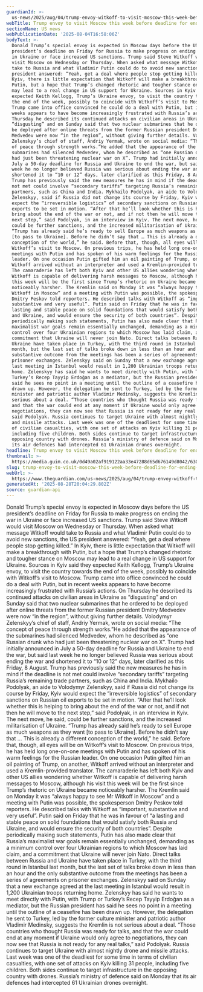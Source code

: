 ```yaml
---
guardianId: >-
  us-news/2025/aug/04/trump-envoy-witkoff-to-visit-moscow-this-week-before-deadline-for-ending-ukraine-war
webTitle: Trump envoy to visit Moscow this week before deadline for ending Ukraine war
sectionName: US news
webPublicationDate: '2025-08-04T16:58:06Z'
bodyText: >-
  Donald Trump’s special envoy is expected in Moscow days before the US
  president’s deadline on Friday for Russia to make progress on ending the war
  in Ukraine or face increased US sanctions. Trump said Steve Witkoff would
  visit Moscow on Wednesday or Thursday. When asked what message Witkoff would
  take to Russia and what Vladimir Putin could do to avoid new sanctions, the US
  president answered: “Yeah, get a deal where people stop getting killed.” In
  Kyiv, there is little expectation that Witkoff will make a breakthrough with
  Putin, but a hope that Trump’s changed rhetoric and tougher stance on Moscow
  may lead to a real change in US support for Ukraine. Sources in Kyiv said they
  expected Keith Kellogg, Trump’s Ukraine envoy, to visit the country towards
  the end of the week, possibly to coincide with Witkoff’s visit to Moscow.
  Trump came into office convinced he could do a deal with Putin, but in recent
  weeks appears to have become increasingly frustrated with Russia’s actions. On
  Thursday he described its continued attacks on civilian areas in Ukraine as
  “disgusting” and on Sunday said that two nuclear submarines that he ordered to
  be deployed after online threats from the former Russian president Dmitry
  Medvedev were now “in the region”, without giving further details. Volodymyr
  Zelenskyy’s chief of staff, Andriy Yermak, wrote on social media: “The concept
  of peace through strength works.”He added that the appearance of the
  submarines had silenced Medvedev, whom he described as “one Russian drunk who
  had just been threatening nuclear war on X”. Trump had initially announced in
  July a 50-day deadline for Russia and Ukraine to end the war, but said last
  week he no longer believed Russia was serious about ending the war and
  shortened it to “10 or 12” days, later clarified as this Friday, 8 August.
  Trump has previously said the new measures he has in mind if the deadline is
  not met could involve “secondary tariffs” targeting Russia’s remaining trade
  partners, such as China and India. Mykhailo Podolyak, an aide to Volodymyr
  Zelenskyy, said if Russia did not change its course by Friday, Kyiv would
  expect the “irreversible logistics” of secondary sanctions on Russian oil
  exports to be set in motion. “After that he’ll look whether this is helping to
  bring about the end of the war or not, and if not then he will move to the
  next step,” said Podolyak, in an interview in Kyiv. The next move, he said,
  could be further sanctions, and the increased militarisation of Ukraine.
  “Trump has already said he’s ready to sell Europe as much weapons as they want
  [to pass to Ukraine]. Before he didn’t say that … This is already a different
  conception of the world,” he said. Before that, though, all eyes will be on
  Witkoff’s visit to Moscow. On previous trips, he has held long one-on-one
  meetings with Putin and has spoken of his warm feelings for the Russian
  leader. On one occasion Putin gifted him an oil painting of Trump, on another,
  Witkoff arrived without an interpreter and used a Kremlin-provided translator.
  The camaraderie has left both Kyiv and other US allies wondering whether
  Witkoff is capable of delivering harsh messages to Moscow, although his visit
  this week will be the first since Trump’s rhetoric on Ukraine became
  noticeably harsher. The Kremlin said on Monday it was “always happy to see Mr
  Witkoff in Moscow” and a meeting with Putin was possible, the spokesperson
  Dmitry Peskov told reporters. He described talks with Witkoff as “important,
  substantive and very useful”. Putin said on Friday that he was in favour of “a
  lasting and stable peace on solid foundations that would satisfy both Russia
  and Ukraine, and would ensure the security of both countries”. Despite
  periodically making such statements, Putin has also made clear that Russia’s
  maximalist war goals remain essentially unchanged, demanding as a minimum
  control over four Ukrainian regions to which Moscow has laid claim, and a
  commitment that Ukraine will never join Nato. Direct talks between Russia and
  Ukraine have taken place in Turkey, with the third round in Istanbul last
  month, but the last set of talks broke down in less than an hour and the only
  substantive outcome from the meetings has been a series of agreements on
  prisoner exchanges. Zelenskyy said on Sunday that a new exchange agreed at the
  last meeting in Istanbul would result in 1,200 Ukrainian troops returning
  home. Zelenskyy has said he wants to meet directly with Putin, with Trump or
  Turkey’s Recep Tayyip Erdoğan as a mediator, but the Russian president has
  said he sees no point in a meeting until the outline of a ceasefire has been
  drawn up. However, the delegation he sent to Turkey, led by the former culture
  minister and patriotic author Vladimir Medinsky, suggests the Kremlin is not
  serious about a deal. “Those countries who thought Russia was ready for talks,
  and that the war could end at any moment if Ukraine would only agree to
  negotiations, they can now see that Russia is not ready for any real talks,”
  said Podolyak. Russia continues to target Ukraine with almost nightly drone
  and missile attacks. Last week was one of the deadliest for some time in terms
  of civilian casualties, with one set of attacks on Kyiv killing 31 people,
  including five children. Both sides continue to target infrastructure in the
  opposing country with drones. Russia’s ministry of defence said on Monday that
  its air defences had intercepted 61 Ukrainian drones overnight.
headline: Trump envoy to visit Moscow this week before deadline for ending Ukraine war
thumbnail: >-
  https://media.guim.co.uk/0d49a02af919122aa33e47288d65d676149d8042/630_0_2809_2247/500.jpg
slug: trump-envoy-to-visit-moscow-this-week-before-deadline-for-ending-ukraine-war
webUrl: >-
  https://www.theguardian.com/us-news/2025/aug/04/trump-envoy-witkoff-to-visit-moscow-this-week-before-deadline-for-ending-ukraine-war
generatedAt: '2025-08-28T20:04:29.802Z'
source: guardian-api
---
```

Donald Trump’s special envoy is expected in Moscow days before the US president’s deadline on Friday for Russia to make progress on ending the war in Ukraine or face increased US sanctions. Trump said Steve Witkoff would visit Moscow on Wednesday or Thursday. When asked what message Witkoff would take to Russia and what Vladimir Putin could do to avoid new sanctions, the US president answered: “Yeah, get a deal where people stop getting killed.” In Kyiv, there is little expectation that Witkoff will make a breakthrough with Putin, but a hope that Trump’s changed rhetoric and tougher stance on Moscow may lead to a real change in US support for Ukraine. Sources in Kyiv said they expected Keith Kellogg, Trump’s Ukraine envoy, to visit the country towards the end of the week, possibly to coincide with Witkoff’s visit to Moscow. Trump came into office convinced he could do a deal with Putin, but in recent weeks appears to have become increasingly frustrated with Russia’s actions. On Thursday he described its continued attacks on civilian areas in Ukraine as “disgusting” and on Sunday said that two nuclear submarines that he ordered to be deployed after online threats from the former Russian president Dmitry Medvedev were now “in the region”, without giving further details. Volodymyr Zelenskyy’s chief of staff, Andriy Yermak, wrote on social media: “The concept of peace through strength works.”He added that the appearance of the submarines had silenced Medvedev, whom he described as “one Russian drunk who had just been threatening nuclear war on X”. Trump had initially announced in July a 50-day deadline for Russia and Ukraine to end the war, but said last week he no longer believed Russia was serious about ending the war and shortened it to “10 or 12” days, later clarified as this Friday, 8 August. Trump has previously said the new measures he has in mind if the deadline is not met could involve “secondary tariffs” targeting Russia’s remaining trade partners, such as China and India. Mykhailo Podolyak, an aide to Volodymyr Zelenskyy, said if Russia did not change its course by Friday, Kyiv would expect the “irreversible logistics” of secondary sanctions on Russian oil exports to be set in motion. “After that he’ll look whether this is helping to bring about the end of the war or not, and if not then he will move to the next step,” said Podolyak, in an interview in Kyiv. The next move, he said, could be further sanctions, and the increased militarisation of Ukraine. “Trump has already said he’s ready to sell Europe as much weapons as they want [to pass to Ukraine]. Before he didn’t say that … This is already a different conception of the world,” he said. Before that, though, all eyes will be on Witkoff’s visit to Moscow. On previous trips, he has held long one-on-one meetings with Putin and has spoken of his warm feelings for the Russian leader. On one occasion Putin gifted him an oil painting of Trump, on another, Witkoff arrived without an interpreter and used a Kremlin-provided translator. The camaraderie has left both Kyiv and other US allies wondering whether Witkoff is capable of delivering harsh messages to Moscow, although his visit this week will be the first since Trump’s rhetoric on Ukraine became noticeably harsher. The Kremlin said on Monday it was “always happy to see Mr Witkoff in Moscow” and a meeting with Putin was possible, the spokesperson Dmitry Peskov told reporters. He described talks with Witkoff as “important, substantive and very useful”. Putin said on Friday that he was in favour of “a lasting and stable peace on solid foundations that would satisfy both Russia and Ukraine, and would ensure the security of both countries”. Despite periodically making such statements, Putin has also made clear that Russia’s maximalist war goals remain essentially unchanged, demanding as a minimum control over four Ukrainian regions to which Moscow has laid claim, and a commitment that Ukraine will never join Nato. Direct talks between Russia and Ukraine have taken place in Turkey, with the third round in Istanbul last month, but the last set of talks broke down in less than an hour and the only substantive outcome from the meetings has been a series of agreements on prisoner exchanges. Zelenskyy said on Sunday that a new exchange agreed at the last meeting in Istanbul would result in 1,200 Ukrainian troops returning home. Zelenskyy has said he wants to meet directly with Putin, with Trump or Turkey’s Recep Tayyip Erdoğan as a mediator, but the Russian president has said he sees no point in a meeting until the outline of a ceasefire has been drawn up. However, the delegation he sent to Turkey, led by the former culture minister and patriotic author Vladimir Medinsky, suggests the Kremlin is not serious about a deal. “Those countries who thought Russia was ready for talks, and that the war could end at any moment if Ukraine would only agree to negotiations, they can now see that Russia is not ready for any real talks,” said Podolyak. Russia continues to target Ukraine with almost nightly drone and missile attacks. Last week was one of the deadliest for some time in terms of civilian casualties, with one set of attacks on Kyiv killing 31 people, including five children. Both sides continue to target infrastructure in the opposing country with drones. Russia’s ministry of defence said on Monday that its air defences had intercepted 61 Ukrainian drones overnight.
